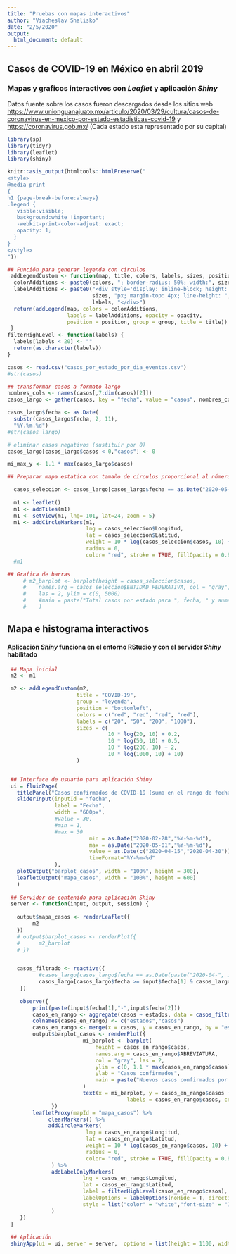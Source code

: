 ---
title: "Pruebas con mapas interactivos"
author: "Viacheslav Shalisko"
date: "2/5/2020"
output:
  html_document: default
---

## Casos de COVID-19 en México en abril 2019

### Mapas y graficos interactivos con *Leaflet* y aplicación *Shiny*

Datos fuente sobre los casos fueron descargados desde los sitios web
<https://www.unionguanajuato.mx/articulo/2020/03/29/cultura/casos-de-coronavirus-en-mexico-por-estado-estadisticas-covid-19>
y <https://coronavirus.gob.mx/>
(Cada estado esta representado por su capital)


```{r echo = FALSE}
library(sp)
library(tidyr)
library(leaflet)
library(shiny)
```

```{r echo = FALSE}
knitr::asis_output(htmltools::htmlPreserve("
<style>
@media print
{
h1 {page-break-before:always}
.legend {
   visble:visible;
   background:white !important;
   -webkit-print-color-adjust: exact;
   opacity: 1;
  }
}
</style>
"))
```


```{r echo = FALSE}
## Función para generar leyenda con circulos
 addLegendCustom <- function(map, title, colors, labels, sizes, position, group, opacity = 0.5) {
  colorAdditions <- paste0(colors, "; border-radius: 50%; width:", sizes, "px; height:", sizes, "px")
  labelAdditions <- paste0("<div style='display: inline-block; height: ", 
                           sizes, "px; margin-top: 4px; line-height: ", sizes, "px;'>", 
                           labels, "</div>")
  return(addLegend(map, colors = colorAdditions, 
                   labels = labelAdditions, opacity = opacity, 
                   position = position, group = group, title = title))
 }
filterHighLevel <- function(labels) {
  labels[labels < 20] <- ""
  return(as.character(labels))
}
```

```{r echo = FALSE}
casos <- read.csv("casos_por_estado_por_dia_eventos.csv")
#str(casos)
```

```{r echo = FALSE}
## transformar casos a formato largo
nombres_cols <- names(casos[,7:dim(casos)[2]])
casos_largo <- gather(casos, key = "fecha", value = "casos", nombres_cols)

casos_largo$fecha <- as.Date(
  substr(casos_largo$fecha, 2, 11),
  "%Y.%m.%d")
#str(casos_largo)

# eliminar casos negativos (sustituir por 0)
casos_largo[casos_largo$casos < 0,"casos"] <- 0

mi_max_y <- 1.1 * max(casos_largo$casos)

```

```{r fig.width = 9, fig.height = 8, echo = FALSE}

## Preparar mapa estatica con tamaño de circulos proporcional al número cumulativo de casos

  casos_seleccion <- casos_largo[casos_largo$fecha == as.Date("2020-05-01"),]
  
  m1 <- leaflet()
  m1 <- addTiles(m1)
  m1 <- setView(m1, lng=-101, lat=24, zoom = 5)
  m1 <- addCircleMarkers(m1, 
                         lng = casos_seleccion$Longitud, 
                         lat = casos_seleccion$Latitud, 
                         weight = 10 * log(casos_seleccion$casos, 10) + 0.01 * casos_seleccion$casos, 
                         radius = 0, 
                         color= "red", stroke = TRUE, fillOpacity = 0.8)
  #m1
```

```{r echo = FALSE}
## Grafica de barras
     # m2_barplot <- barplot(height = casos_seleccion$casos, 
     #    names.arg = casos_seleccion$ENTIDAD_FEDERATIVA, col = "gray",
     #    las = 2, ylim = c(0, 5000)
     #    #main = paste("Total casos por estado para ", fecha, " y aumento desde ayer")
     #    )
```


## Mapa e histograma interactivos
#### Aplicación *Shiny* funciona en el entorno RStudio y con el servidor *Shiny* habilitado

```{r fig.width = 9, fig.height = 12, echo = FALSE}

 ## Mapa inicial
 m2 <- m1

 m2 <- addLegendCustom(m2, 
                      title = "COVID-19",
                      group = "leyenda",
                      position = "bottomleft",
                      colors = c("red", "red", "red", "red"), 
                      labels = c("20", "50", "200", "1000"), 
                      sizes = c(
                                10 * log(20, 10) + 0.2, 
                                10 * log(50, 10) + 0.5, 
                                10 * log(200, 10) + 2,
                                10 * log(1000, 10) + 10)
                      )


 ## Interface de usuario para aplicación Shiny
 ui = fluidPage(
   titlePanel("Casos confirmados de COVID-19 (suma en el rango de fechas)"),
   sliderInput(inputId = "fecha", 
               label = "Fecha", 
               width = "600px",
               #value = 30, 
               #min = 1, 
               #max = 30
                          min = as.Date("2020-02-28","%Y-%m-%d"),
                          max = as.Date("2020-05-01","%Y-%m-%d"),
                          value = as.Date(c("2020-04-15","2020-04-30")),
                          timeFormat="%Y-%m-%d"
               ),
   plotOutput("barplot_casos", width = "100%", height = 300),   
   leafletOutput("mapa_casos", width = "100%", height = 600)
   )
 
 ## Servidor de contenido para aplicación Shiny
 server <- function(input, output, session) {
   
   output$mapa_casos <- renderLeaflet({ 
        m2 
   })
   # output$barplot_casos <- renderPlot({
   #      m2_barplot
   # })


   casos_filtrado <- reactive({
          #casos_largo[casos_largo$fecha == as.Date(paste("2020-04-", input$fecha, sep="")),]
          casos_largo[casos_largo$fecha >= input$fecha[1] & casos_largo$fecha <= input$fecha[2],]
    })
 
    observe({
        print(paste(input$fecha[1],"-",input$fecha[2]))
        casos_en_rango <- aggregate(casos ~ estados, data = casos_filtrado(), FUN = "sum")
        colnames(casos_en_rango) <- c("estados","casos")
        casos_en_rango <- merge(x = casos, y = casos_en_rango, by = "estados", all.x = TRUE)
        output$barplot_casos <- renderPlot({
                        mi_barplot <- barplot(
                            height = casos_en_rango$casos, 
                            names.arg = casos_en_rango$ABREVIATURA, 
                            col = "gray", las = 2,
                            ylim = c(0, 1.1 * max(casos_en_rango$casos)),
                            ylab = "Casos confirmados",
                            main = paste("Nuevos casos confirmados por estado para", input$fecha[1],"-",input$fecha[2])
                        )
                        text(x = mi_barplot, y = casos_en_rango$casos + 0.05 * max(casos_en_rango$casos), 
                                      labels = casos_en_rango$casos, cex = 0.8)
              })
        leafletProxy(mapId = "mapa_casos") %>%
             clearMarkers() %>%
             addCircleMarkers(
                         lng = casos_en_rango$Longitud, 
                         lat = casos_en_rango$Latitud, 
                         weight = 10 * log(casos_en_rango$casos, 10) + 0.01 * casos_en_rango$casos, 
                         radius = 0, 
                         color= "red", stroke = TRUE, fillOpacity = 0.8
              ) %>%
              addLabelOnlyMarkers(
                        lng = casos_en_rango$Longitud, 
                        lat = casos_en_rango$Latitud, 
                        label = filterHighLevel(casos_en_rango$casos),
                        labelOptions = labelOptions(noHide = T, direction = 'center', textOnly = T,
                        style = list("color" = "white","font-size" = "12px"))
              )       
    })
 }
 
 ## Aplicación
 shinyApp(ui = ui, server = server,  options = list(height = 1100, width = "100%") )


```

